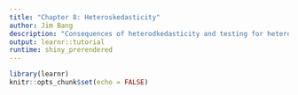 ```yaml
---
title: "Chapter 8: Heteroskedasticity"
author: Jim Bang
description: "Consequences of heterodkedasticity and testing for heteroskedasticity"
output: learnr::tutorial
runtime: shiny_prerendered
---
```


```r
library(learnr)
knitr::opts_chunk$set(echo = FALSE)
```


